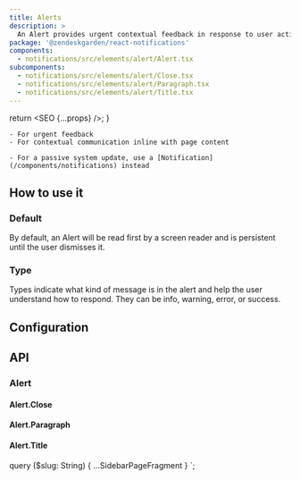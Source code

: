 ```yaml
---
title: Alerts
description: >
  An Alert provides urgent contextual feedback in response to user action or system activity.
package: '@zendeskgarden/react-notifications'
components:
  - notifications/src/elements/alert/Alert.tsx
subcomponents:
  - notifications/src/elements/alert/Close.tsx
  - notifications/src/elements/alert/Paragraph.tsx
  - notifications/src/elements/alert/Title.tsx
---
```



  return <SEO {...props} />;
}

<Usage>
  <Use>

    - For urgent feedback
    - For contextual communication inline with page content

  </Use>
  <Misuse>

    - For a passive system update, use a [Notification](/components/notifications) instead

  </Misuse>
</Usage>

## How to use it

### Default

By default, an Alert will be read first by a screen reader and is persistent
until the user dismisses it.


<CodeExample code={DefaultCode}>
  <Default />
</CodeExample>

### Type

Types indicate what kind of message is in the alert and help the user understand
how to respond. They can be info, warning, error, or success.


<CodeExample code={TypeCode}>
  <Type />
</CodeExample>

## Configuration

<Configuration reactPackage={props.data.mdx.package} components={props.data.mdx.components} />

## API

### Alert

<Component components={props.data.mdx.components} componentName="alert" />

<PropSheet components={props.data.mdx.components} componentName="alert" />

#### Alert.Close

<Component components={props.data.mdx.subcomponents} componentName="alert.close" />

<PropSheet components={props.data.mdx.subcomponents} componentName="alert.close" />

#### Alert.Paragraph

<Component components={props.data.mdx.subcomponents} componentName="alert.paragraph" />

<PropSheet components={props.data.mdx.subcomponents} componentName="alert.paragraph" />

#### Alert.Title

<Component components={props.data.mdx.subcomponents} componentName="alert.title" />

<PropSheet components={props.data.mdx.subcomponents} componentName="alert.title" />


  query ($slug: String) {
    ...SidebarPageFragment
  }
`;
